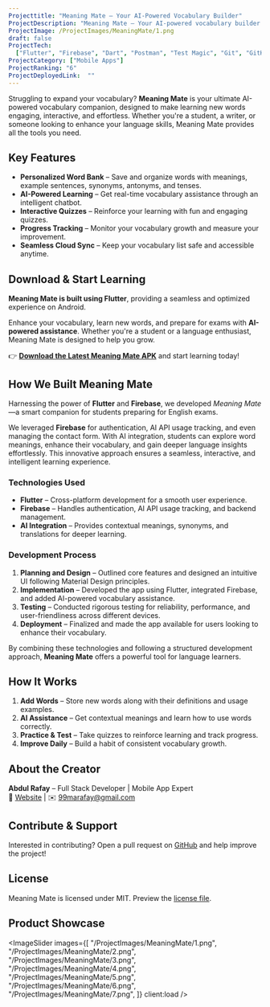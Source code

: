 ```yaml
---
Projecttitle: "Meaning Mate – Your AI-Powered Vocabulary Builder"
ProjectDescription: "Meaning Mate – Your AI-powered vocabulary builder with word storage, synonyms, antonyms, tenses, sentences, and fun quizzes! Unleash your creativity with this app."
ProjectImage: /ProjectImages/MeaningMate/1.png
draft: false
ProjectTech:
  ["Flutter", "Firebase", "Dart", "Postman", "Test Magic", "Git", "GitHub"]
ProjectCategory: ["Mobile Apps"]
ProjectRanking: "6"
ProjectDeployedLink:  ""
---
```



Struggling to expand your vocabulary? **Meaning Mate** is your ultimate AI-powered vocabulary companion, designed to make learning new words engaging, interactive, and effortless. Whether you're a student, a writer, or someone looking to enhance your language skills, Meaning Mate provides all the tools you need.

## **Key Features**

- **Personalized Word Bank** – Save and organize words with meanings, example sentences, synonyms, antonyms, and tenses.
- **AI-Powered Learning** – Get real-time vocabulary assistance through an intelligent chatbot.
- **Interactive Quizzes** – Reinforce your learning with fun and engaging quizzes.
- **Progress Tracking** – Monitor your vocabulary growth and measure your improvement.
- **Seamless Cloud Sync** – Keep your vocabulary list safe and accessible anytime.

## **Download & Start Learning**

**Meaning Mate is built using Flutter**, providing a seamless and optimized experience on Android.

Enhance your vocabulary, learn new words, and prepare for exams with **AI-powered assistance**. Whether you're a student or a language enthusiast, Meaning Mate is designed to help you grow.

👉 [**Download the Latest Meaning Mate APK**](https://www.rafay99.com/Meaning-Mate-APK) and start learning today!

## **How We Built Meaning Mate**

Harnessing the power of **Flutter** and **Firebase**, we developed _Meaning Mate_—a smart companion for students preparing for English exams.

We leveraged **Firebase** for authentication, AI API usage tracking, and even managing the contact form. With AI integration, students can explore word meanings, enhance their vocabulary, and gain deeper language insights effortlessly. This innovative approach ensures a seamless, interactive, and intelligent learning experience.

### **Technologies Used**

- **Flutter** – Cross-platform development for a smooth user experience.
- **Firebase** – Handles authentication, AI API usage tracking, and backend management.
- **AI Integration** – Provides contextual meanings, synonyms, and translations for deeper learning.

### **Development Process**

1. **Planning and Design** – Outlined core features and designed an intuitive UI following Material Design principles.
2. **Implementation** – Developed the app using Flutter, integrated Firebase, and added AI-powered vocabulary assistance.
3. **Testing** – Conducted rigorous testing for reliability, performance, and user-friendliness across different devices.
4. **Deployment** – Finalized and made the app available for users looking to enhance their vocabulary.

By combining these technologies and following a structured development approach, **Meaning Mate** offers a powerful tool for language learners.

## **How It Works**

1. **Add Words** – Store new words along with their definitions and usage examples.
2. **AI Assistance** – Get contextual meanings and learn how to use words correctly.
3. **Practice & Test** – Take quizzes to reinforce learning and track progress.
4. **Improve Daily** – Build a habit of consistent vocabulary growth.

## **About the Creator**

**Abdul Rafay** – Full Stack Developer | Mobile App Expert  
📌 [Website](https://www.rafay99.com) | ✉️ [99marafay@gmail.com](mailto:99marafay@gmail.com)

## **Contribute & Support**

Interested in contributing? Open a pull request on [GitHub](https://github.com/rafay99-epic/MeaningMate) and help improve the project!

## **License**

Meaning Mate is licensed under MIT. Preview the [license file](https://github.com/rafay99-epic/MeaningMate/blob/main/LICENSE).

## **Product Showcase**

<ImageSlider
  images={[
    "/ProjectImages/MeaningMate/1.png",
    "/ProjectImages/MeaningMate/2.png",
    "/ProjectImages/MeaningMate/3.png",
    "/ProjectImages/MeaningMate/4.png",
    "/ProjectImages/MeaningMate/5.png",
    "/ProjectImages/MeaningMate/6.png",
    "/ProjectImages/MeaningMate/7.png",
  ]}
  client:load
/>
